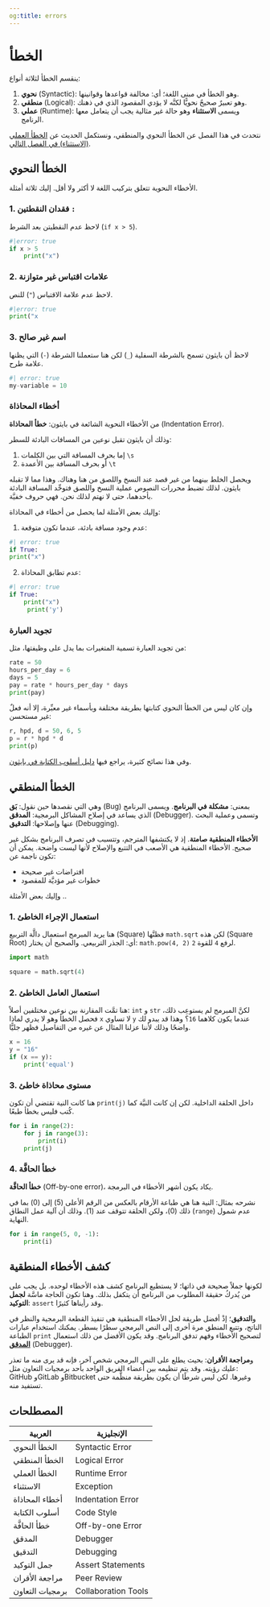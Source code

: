 ```yaml
---
og:title: errors
---
```


# الخطأ

ينقسم الخطأ لثلاثة أنواع:

1. **نحوي** (Syntactic): وهو الخطأ في مبنى اللغة؛ أي: مخالفة قواعدها وقوانينها.
2. **منطقي** (Logical): وهو تعبيرٌ صحيحٌ نحويًّا لكنَّه لا يؤدي المقصود الذي في ذهنك.
3. **عملي** (Runtime): ويسمى **الاستثناء** وهو حالة غير مثالية يجب أن يتعامل معها الرنامج.

نتحدث في هذا الفصل عن الخطأ النحوي والمنطقي، ونستكمل الحديث عن [الخطأ العملي (الاستثناء) في الفصل التالي](a2_exceptions.qmd).

## الخطأ النحوي

الأخطاء النحوية تتعلق بتركيب اللغة لا أكثر ولا أقل. إليك ثلاثة أمثلة.

### 1. فقدان النقطتين `:`

لاحظ عدم النقطيتن بعد الشرط (`if x > 5`).

```python
#|error: true
if x > 5
    print("x")
```

### 2. علامات اقتباس غير متوازنة
لاحظ عدم علامة الاقتباس (`"`) للنص.

```python
#|error: true
print("x
```

### 3. اسم غير صالح
لاحظ أن بايثون تسمح بالشرطة السفلية (`_`) لكن هنا ستعملنا الشرطة (`-`) التي يظنها علامة طرح.

```python
#| error: true
my-variable = 10
```

### أخطاء المحاذاة

من الأخطاء النحوية الشائعة في بايثون: **خطأ المحاذاة** (Indentation Error).

وذلك أن بايثون تقبل نوعين من المسافات البادئة للسطر:

1. إما بحرف المسافة التي بين الكلمات `\s`
2. أو بحرف المسافة بين الأعمدة `\t`

ويحصل الخلط بينهما من غير قصد عند النسخ واللصق من هنا وهناك. وهذا مما لا تقبله بايثون. لذلك تضبط محررات النصوص عملية النسخ واللصق فتوحِّد المسافة البادئة بأحدهما، حتى لا نهتم لذلك نحن. فهي حروف خفيَّة. 

وإليك بعض الأمثلة لما يحصل من أخطاء في المحاذاة:

1. عدم وجود مسافة بادئة، عندما تكون متوقعة:

```python
#| error: true
if True:
print("x")
```

2. عدم تطابق المحاذاة:

```python
#| error: true
if True:
    print("x")
     print('y')
```

### تجويد العبارة

من تجويد العبارة تسمية المتغيرات بما يدل على وظيفتها، مثل:


```python
rate = 50
hours_per_day = 6
days = 5
pay = rate * hours_per_day * days
print(pay)
```

وإن كان ليس من الخطأ النحوي كتابتها بطريقة مختلفة وبأسماء غير معبِّرة، إلا أنه فعلٌ غير مستحسن:

```python
r, hpd, d = 50, 6, 5
p = r * hpd * d
print(p)
```

وفي هذا نصائح كثيرة، يراجع فيها [دليل أسلوب الكتابة في بايثون](https://peps.python.org/pep-0008/).

## الخطأ المنطقي

وهي التي نقصدها حين نقول: **بَق** (Bug) بمعنى: **مشكلة في البرنامج**. ويسمى البرنامج الذي يساعد في إصلاح المشاكل البرمجية: **المدقق** (Debugger). وتسمى وعملية البحث عنها وإصلاحها: **التدقيق** (Debugging).

**الأخطاء المنطقية صامتة**. إذ لا يكتشفها المترجم، وتتسبب في تصرف البرنامج بشكل غير صحيح. الأخطاء المنطقية هي الأصعب في التتبع والإصلاح لأنها ليست واضحة. يمكن أن تكون ناجمة عن:

- افتراضات غير صحيحة
- خطوات غير مؤديَّة للمقصود

وإليك بعض الأمثلة ..

### 1. استعمال الإجراء الخاطئ
هنا يريد المبرمج استعمال دالَّة التربيع (Square) فظنَّها `math.sqrt` لكن هذه (Square Root) أي: الجذر التربيعي. والصحيح أن يختار: `math.pow(4, 2)` لرفع `4` للقوة `2`.

```python
import math

square = math.sqrt(4)
```

### 2. استعمال العامل الخاطئ
هنا تمَّت المقارنة بين نوعين مختلفين أصلاً: `int` و `str` لكنَّ المبرمج لم يستوعِب ذلك، فحصل الخطأ وهو لا يدري لماذا `x` لا تساوي `y` عندما يكون كلاهما `16`؟ وهذا قد يبدو لك واضحًا وذلك لأننا عزلنا المثال عن غيره من التفاصيل فظهر جليًّا.

```python
x = 16
y = "16"
if (x == y):
    print('equal')
```

### 3. مستوى محاذاة خاطئ

هنا كانت النية تقتضي أن تكون `print(j)` داخل الحلقة الداخلية. لكن إن كانت النيَّة كما كُتب فليس بخطأ طبعًا.

```python
for i in range(2):
    for j in range(3):
        print(i)  
    print(j)
```

### 4. خطأ الحافَّة

**خطأ الحافَّة** (Off-by-one error)، يكاد يكون أشهر الأخطاء في البرمجة. 

نشرحه بمثال: النية هنا هي طباعة الأرقام بالعكس من الرقم الأعلى (5) إلى (0) بما في ذلك (0)، ولكن الحلقة تتوقف عند (1). وذلك أن آلية عمل النطاق (`range`) عدم شمول النهاية.

```python
for i in range(5, 0, -1):
    print(i)
```

## كشف الأخطاء المنطقية

لكونها جملاً صحيحة في ذاتها؛ لا يستطيع البرنامج كشف هذه الأخطاء لوحده. بل يجب على من يُدركُ حقيقة المطلوب من البرنامج أن يتكفل بذلك. وهنا تكون الحاجة ماسَّة **لجمل التوكيد**: `assert` وقد رأيناها كثيرًا.

و**التدقيق**؛ إذْ أفضل طريقة لحل الأخطاء المنطقية هي تنفيذ القطعة البرمجية والنظر في الناتج، وتتبع المنطق مرة أخرى إلى النص البرمجي سطرًا بسطر. يمكنك استخدام عبارات الطباعة `print` لتصحيح الأخطاء وفهم تدفق البرنامج. وقد يكون الأفضل من ذلك استعمال [**المدقق**](https://code.visualstudio.com/docs/python/debugging) (Debugger).

و**مراجعة الأقران**: بحيث يطلع على النص البرمجي شخص آخر، فإنه قد يرى منه ما تعذر عليك رؤيته. وقد يتم تنظيمه بين أعضاء الفريق الواحد بأحد برمجيات التعاون مثل: GitHub وGitLab وBitbucket وغيرها. لكن ليس شرطًا أن يكون بطريقة منظَّمة حتى تستفيد منه.

## المصطلحات

| العربية | الإنجليزية |
|------------------|---------------------|
| الخطأ النحوي | Syntactic Error |
| الخطأ المنطقي | Logical Error |
| الخطأ العملي | Runtime Error |
| الاستثناء | Exception |
| أخطاء المحاذاة | Indentation Error |
| أسلوب الكتابة | Code Style |
| خطأ الحافَّة | Off-by-one Error |
| المدقق | Debugger |
| التدقيق | Debugging |
| جمل التوكيد | Assert Statements |
| مراجعة الأقران | Peer Review |
| برمجيات التعاون | Collaboration Tools |
